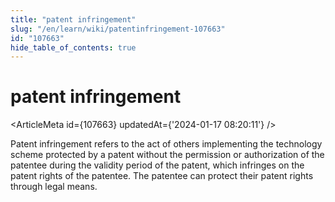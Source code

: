 ```yaml
---
title: "patent infringement"
slug: "/en/learn/wiki/patentinfringement-107663"
id: "107663"
hide_table_of_contents: true
---
```



# patent infringement

<ArticleMeta id={107663} updatedAt={'2024-01-17 08:20:11'} />
<div className='border-solid border-b border-t-0 my-4 border-[var(--ifm-color-gray-300)]' />

Patent infringement refers to the act of others implementing the technology scheme protected by a patent without the permission or authorization of the patentee during the validity period of the patent, which infringes on the patent rights of the patentee. The patentee can protect their patent rights through legal means.
